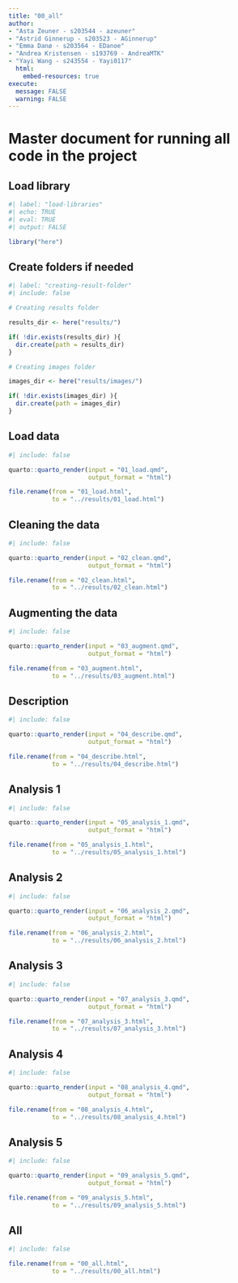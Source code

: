 ```yaml
---
title: "00_all"
author:
- "Asta Zeuner - s203544 - azeuner"
- "Astrid Ginnerup - s203523 - AGinnerup"
- "Emma Danø - s203564 - EDanoe"
- "Andrea Kristensen - s193769 - AndreaMTK"
- "Yayi Wang - s243554 - Yayi0117"
  html: 
    embed-resources: true
execute: 
  message: FALSE
  warning: FALSE
---
```


# Master document for running all code in the project

## Load library

```r
#| label: "load-libraries" 
#| echo: TRUE
#| eval: TRUE 
#| output: FALSE  

library("here")

```

## Create folders if needed

```r
#| label: "creating-result-folder"
#| include: false

# Creating results folder

results_dir <- here("results/")

if( !dir.exists(results_dir) ){
  dir.create(path = results_dir)
}

# Creating images folder

images_dir <- here("results/images/")

if( !dir.exists(images_dir) ){
  dir.create(path = images_dir)
}

```

## Load data

```r
#| include: false

quarto::quarto_render(input = "01_load.qmd",
                      output_format = "html")

file.rename(from = "01_load.html",
            to = "../results/01_load.html")

```

## Cleaning the data

```r
#| include: false

quarto::quarto_render(input = "02_clean.qmd",
                      output_format = "html")

file.rename(from = "02_clean.html",
            to = "../results/02_clean.html")
```

## Augmenting the data

```r
#| include: false

quarto::quarto_render(input = "03_augment.qmd",
                      output_format = "html")

file.rename(from = "03_augment.html",
            to = "../results/03_augment.html")
```

## Description

```r
#| include: false

quarto::quarto_render(input = "04_describe.qmd",
                      output_format = "html")

file.rename(from = "04_describe.html",
            to = "../results/04_describe.html")
```

## Analysis 1

```r
#| include: false

quarto::quarto_render(input = "05_analysis_1.qmd",
                      output_format = "html")

file.rename(from = "05_analysis_1.html",
            to = "../results/05_analysis_1.html")
```

## Analysis 2

```r
#| include: false

quarto::quarto_render(input = "06_analysis_2.qmd",
                      output_format = "html")

file.rename(from = "06_analysis_2.html",
            to = "../results/06_analysis_2.html")
```

## Analysis 3

```r
#| include: false

quarto::quarto_render(input = "07_analysis_3.qmd",
                      output_format = "html")

file.rename(from = "07_analysis_3.html",
            to = "../results/07_analysis_3.html")
```

## Analysis 4

```r
#| include: false

quarto::quarto_render(input = "08_analysis_4.qmd",
                      output_format = "html")

file.rename(from = "08_analysis_4.html",
            to = "../results/08_analysis_4.html")

```

## Analysis 5

```r
#| include: false

quarto::quarto_render(input = "09_analysis_5.qmd",
                      output_format = "html")

file.rename(from = "09_analysis_5.html",
            to = "../results/09_analysis_5.html")

```

## All

```r
#| include: false

file.rename(from = "00_all.html",
            to = "../results/00_all.html")
```
